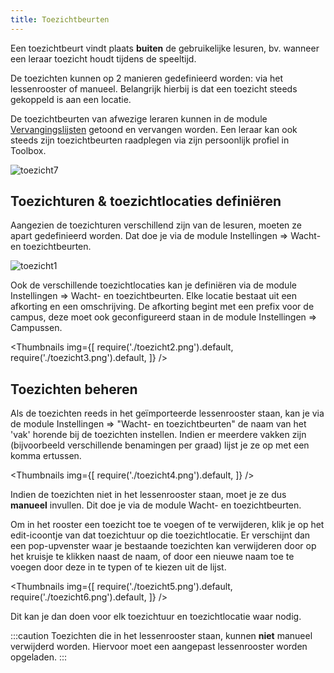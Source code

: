 ```yaml
---
title: Toezichtbeurten
---
```


Een toezichtbeurt vindt plaats **buiten** de gebruikelijke lesuren, bv. wanneer een leraar toezicht houdt tijdens de speeltijd.

De toezichten kunnen op 2 manieren gedefinieerd worden: via het lessenrooster of manueel.
Belangrijk hierbij is dat een toezicht steeds gekoppeld is aan een locatie.

De toezichtbeurten van afwezige leraren kunnen in de module [Vervangingslijsten](/vervangingslijsten) getoond en vervangen worden. Een leraar kan ook steeds zijn toezichtbeurten raadplegen via zijn persoonlijk profiel in Toolbox. 

![toezicht7](./toezicht7.png)

## Toezichturen & toezichtlocaties definiëren

Aangezien de toezichturen verschillend zijn van de lesuren, moeten ze apart gedefinieerd worden. Dat doe je via de module Instellingen => Wacht- en toezichtbeurten.

![toezicht1](./toezicht1.png)

Ook de verschillende toezichtlocaties kan je definiëren via de module Instellingen => Wacht- en toezichtbeurten.
Elke locatie bestaat uit een afkorting en een omschrijving. De afkorting begint met een prefix voor de campus, deze moet ook geconfigureerd staan in de module Instellingen => Campussen.

<Thumbnails img={[
    require('./toezicht2.png').default, 
    require('./toezicht3.png').default, 
]} />

## Toezichten beheren

Als de toezichten reeds in het geïmporteerde lessenrooster staan, kan je via de module Instellingen => "Wacht- en toezichtbeurten" de naam van het 'vak' horende bij de toezichten instellen.
Indien er meerdere vakken zijn (bijvoorbeeld verschillende benamingen per graad) lijst je ze op met een komma ertussen. 

<Thumbnails img={[
    require('./toezicht4.png').default, 
]} />

Indien de toezichten niet in het lessenrooster staan, moet je ze dus **manueel** invullen. Dit doe je via de module Wacht- en toezichtbeurten.

Om in het rooster een toezicht toe te voegen of te verwijderen, klik je op het edit-icoontje <LegacyAction img="edit.png"/> van dat toezichtuur op die toezichtlocatie.
Er verschijnt dan een pop-upvenster waar je bestaande toezichten kan verwijderen door op het kruisje <LegacyAction img="remove.png"/> te klikken naast de naam,
of door een nieuwe naam toe te voegen door deze in te typen of te kiezen uit de lijst.

<Thumbnails img={[
    require('./toezicht5.png').default, 
    require('./toezicht6.png').default, 
]} />

Dit kan je dan doen voor elk toezichtuur en toezichtlocatie waar nodig.

:::caution
Toezichten die in het lessenrooster staan, kunnen **niet** manueel verwijderd worden.
Hiervoor moet een aangepast lessenrooster worden opgeladen.
:::
